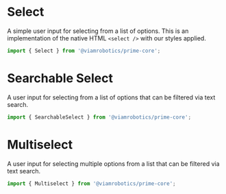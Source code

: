 
<Meta title='Elements/Select' />

# Select

A simple user input for selecting from a list of options. This is an implementation
of the native HTML `<select />` with our styles applied.

```ts
import { Select } from '@viamrobotics/prime-core';
```

<Canvas>
  <Story of={SelectStories.Basic} />
</Canvas>

# Searchable Select

A user input for selecting from a list of options that can be filtered via text search.

```ts
import { SearchableSelect } from '@viamrobotics/prime-core';
```

<Canvas>
  <Story of={SelectStories.Searchable} />
</Canvas>

# Multiselect

A user input for selecting multiple options from a list that can be filtered via text search.

```ts
import { Multiselect } from '@viamrobotics/prime-core';
```

<Canvas>
  <Story of={SelectStories.Multi} />
</Canvas>

